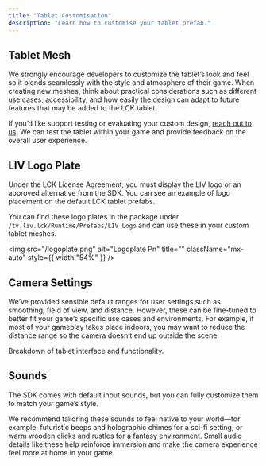 ```yaml
---
title: "Tablet Customisation"
description: "Learn how to customise your tablet prefab."
---
```


## Tablet Mesh

We strongly encourage developers to customize the tablet’s look and feel so it blends seamlessly with the style and atmosphere of their game. When creating new meshes, think about practical considerations such as different use cases, accessibility, and how easily the design can adapt to future features that may be added to the LCK tablet.

If you’d like support testing or evaluating your custom design, [reach out to us](/learn-more/contact-us). We can test the tablet within your game and provide feedback on the overall user experience.

## LIV Logo Plate

Under the LCK License Agreement, you must display the LIV logo or an approved alternative from the SDK. You can see an example of logo placement on the default LCK tablet prefabs.

You can find these logo plates in the package under `/tv.liv.lck/Runtime/Prefabs/LIV Logo` and can use these in your custom tablet meshes.

<img
  src="/logoplate.png"
  alt="Logoplate Pn"
  title=""
  className="mx-auto"
  style={{ width:"54%" }}
/>

## Camera Settings

We’ve provided sensible default ranges for user settings such as smoothing, field of view, and distance. However, these can be fine-tuned to better fit your game’s specific use cases and environments. For example, if most of your gameplay takes place indoors, you may want to reduce the distance range so the camera doesn’t end up outside the scene.

<Card title="Learn more about tablet UI" icon="camera" horizontal href="/customisation/tablet-intro">
  Breakdown of tablet interface and functionality.
</Card>

## Sounds

The SDK comes with default input sounds, but you can fully customize them to match your game’s style.

We recommend tailoring these sounds to feel native to your world—for example, futuristic beeps and holographic chimes for a sci-fi setting, or warm wooden clicks and rustles for a fantasy environment. Small audio details like these help reinforce immersion and make the camera experience feel more at home in your game.